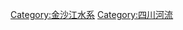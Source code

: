{{Catnav|頁面分類|...|水系|中国河流|长江水系|金沙江水系}}

{{catmore|雅砻江}}
{{金沙江水系}}

[[Category:金沙江水系|Category:金沙江水系]]
[[Category:四川河流|Category:四川河流]]